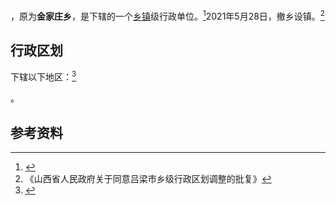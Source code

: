 {{中国乡级行政区|14/11/25/203/000}}

'''{{PAGENAMEBASE}}'''，原为'''金家庄乡'''，是{{PRC admin/fullname|14/11/25/203/000|3}}下辖的一个[[乡镇|乡镇]]级行政单位。<ref>{{PRC admin/ref sgc|{{PRC admin/parent|14/11/25/203/000}}}}</ref>2021年5月28日，撤乡设镇。<ref>《山西省人民政府关于同意吕梁市乡级行政区划调整的批复》</ref>

== 行政区划 ==

{{PAGENAMEBASE}}下辖以下地区：<ref>{{PRC admin/ref sgc|14/11/25/203/000}}</ref>

{{PRC admin/children|14/11/25/203/000}}。

== 参考资料 ==

{{reflist}}

{{PRC admin/navcat|14/11/25/203/000}}